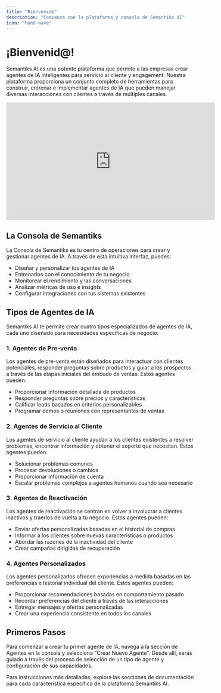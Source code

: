 ```yaml
---
title: "Bienvenid@"
description: "Comienza con la plataforma y consola de Semantiks AI"
icon: "hand-wave"
---
```


# ¡Bienvenid@!

Semantiks AI es una potente plataforma que permite a las empresas crear agentes de IA inteligentes para servicio al cliente y engagement. Nuestra plataforma proporciona un conjunto completo de herramientas para construir, entrenar e implementar agentes de IA que pueden manejar diversas interacciones con clientes a través de múltiples canales.

<iframe width="560" height="315" src="https://www.loom.com/embed/9816e1daeb7b43a0972a9b43160d09c9" frameBorder="0" allowFullScreen style={{ width:"100%", borderRadius:"0.5rem" }}></iframe>

## La Consola de Semantiks

La Consola de Semantiks es tu centro de operaciones para crear y gestionar agentes de IA. A través de esta intuitiva interfaz, puedes:

- Diseñar y personalizar tus agentes de IA
- Entrenarlos con el conocimiento de tu negocio
- Monitorear el rendimiento y las conversaciones
- Analizar métricas de uso e insights
- Configurar integraciones con tus sistemas existentes

## Tipos de Agentes de IA

Semantiks AI te permite crear cuatro tipos especializados de agentes de IA, cada uno diseñado para necesidades específicas de negocio:

### 1. Agentes de Pre-venta

Los agentes de pre-venta están diseñados para interactuar con clientes potenciales, responder preguntas sobre productos y guiar a los prospectos a través de las etapas iniciales del embudo de ventas. Estos agentes pueden:

- Proporcionar información detallada de productos
- Responder preguntas sobre precios y características
- Calificar leads basados en criterios personalizables
- Programar demos o reuniones con representantes de ventas

### 2. Agentes de Servicio al Cliente

Los agentes de servicio al cliente ayudan a los clientes existentes a resolver problemas, encontrar información y obtener el soporte que necesitan. Estos agentes pueden:

- Solucionar problemas comunes
- Procesar devoluciones o cambios
- Proporcionar información de cuenta
- Escalar problemas complejos a agentes humanos cuando sea necesario

### 3. Agentes de Reactivación

Los agentes de reactivación se centran en volver a involucrar a clientes inactivos y traerlos de vuelta a tu negocio. Estos agentes pueden:

- Enviar ofertas personalizadas basadas en el historial de compras
- Informar a los clientes sobre nuevas características o productos
- Abordar las razones de la inactividad del cliente
- Crear campañas dirigidas de recuperación

### 4. Agentes Personalizados

Los agentes personalizados ofrecen experiencias a medida basadas en las preferencias e historial individual del cliente. Estos agentes pueden:

- Proporcionar recomendaciones basadas en comportamiento pasado
- Recordar preferencias del cliente a través de las interacciones
- Entregar mensajes y ofertas personalizadas
- Crear una experiencia consistente en todos los canales

## Primeros Pasos

Para comenzar a crear tu primer agente de IA, navega a la sección de Agentes en la consola y selecciona "Crear Nuevo Agente". Desde allí, serás guiado a través del proceso de selección de un tipo de agente y configuración de sus capacidades.

Para instrucciones más detalladas, explora las secciones de documentación para cada característica específica de la plataforma Semantiks AI.
